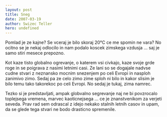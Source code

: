 ```yaml
---
layout: post
title: Sneg
date: 2007-03-19
author: Swizec Teller
hero: undefined
---
```


Pomlad je ze kajne? Se vceraj je bilo skoraj 20°C ce me spomin ne vara? No ocitno se je nekaj odlocilo in nam podalo koscek zimskega vzdusja ... saj je samo stiri mesece prepozno.

Kot kaze tisto globalno ogrevanje, o katerem vsi civkajo, kaze svoje grde roge in se poigrava z nasimi letnimi casi. Ze lani so se dogajale nadvse cudne stvari z neznansko mocnim snezenjem po celi Evropi in nasploh zanimivo zimo. Sedaj pa ze celo zimo zime sploh ni bilo in kakor slisim je bilo temu tako takorekoc po celi Evropi. No sedaj je tukaj, zima namrec.

Tezko si je predstavljati, ampak globvalno segrevanje naj ne bi povzrocalo toplejsega vremena, marvec kaoticnejsega ... ce je znanstvenikom za verjeti seveda. Prav rad sem odrascal z idejo nekako stalnih letnih casov in upam, da se glede tega stvari ne bodo drasticno spremenile.
